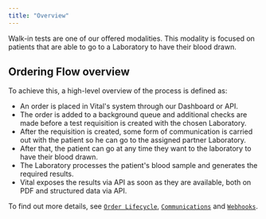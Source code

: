 ```yaml
---
title: "Overview"
---
```


Walk-in tests are one of our offered modalities.
This modality is focused on patients that are able to go to a Laboratory to have their blood drawn.

## Ordering Flow overview

To achieve this, a high-level overview of the process is defined as:

- An order is placed in Vital's system through our Dashboard or API.
- The order is added to a background queue and additional checks are made before a test requisition is created with the chosen Laboratory.
- After the requisition is created, some form of communication is carried out with the patient so he can go to the assigned partner Laboratory.
- After that, the patient can go at any time they want to the laboratory to have their blood drawn.
- The Laboratory processes the patient's blood sample and generates the required results.
- Vital exposes the results via API as soon as they are available, both on PDF and structured data via API.

To find out more details, see [`Order Lifecycle`](/lab/walk-in/order-lifecycle), [`Communications`](/lab/walk-in/communications) and [`Webhooks`](/lab/walk-in/webhooks).